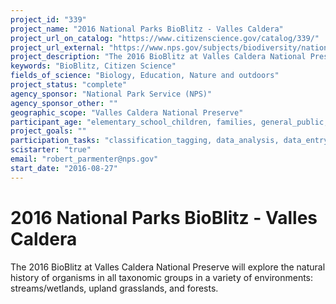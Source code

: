 ```yaml
---
project_id: "339"
project_name: "2016 National Parks BioBlitz - Valles Caldera"
project_url_on_catalog: "https://www.citizenscience.gov/catalog/339/"
project_url_external: "https://www.nps.gov/subjects/biodiversity/national-parks-bioblitz.htm"
project_description: "The 2016 BioBlitz at Valles Caldera National Preserve will explore the natural history of organisms in all taxonomic groups in a variety of environments: streams/wetlands, upland grasslands, and forests."
keywords: "BioBlitz, Citizen Science"
fields_of_science: "Biology, Education, Nature and outdoors"
project_status: "complete"
agency_sponsor: "National Park Service (NPS)"
agency_sponsor_other: ""
geographic_scope: "Valles Caldera National Preserve"
participant_age: "elementary_school_children, families, general_public, middle_school_children, targeted_group, teens"
project_goals: ""
participation_tasks: "classification_tagging, data_analysis, data_entry, finding_entities, identification, learning, observation, site_selection_description, specimen_sample_collection"
scistarter: "true"
email: "robert_parmenter@nps.gov"
start_date: "2016-08-27"
---
```


# 2016 National Parks BioBlitz - Valles Caldera

The 2016 BioBlitz at Valles Caldera National Preserve will explore the natural history of organisms in all taxonomic groups in a variety of environments: streams/wetlands, upland grasslands, and forests.
